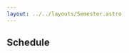 ```yaml
---
layout: ../../layouts/Semester.astro
---
```



<article
    class="prose prose-blockquote:not-italic prose-blockquote:font-normal prose-blockquote:text-base prose-blockquote:bg-blue-200 prose-blockquote:border-l-0 prose-blockquote:px-4 prose-blockquote:py-1 prose-blockquote:rounded-lg pb-8 text-lg">

# Schedule

</article>

<GridSchedule prefix="/winter2025" />
